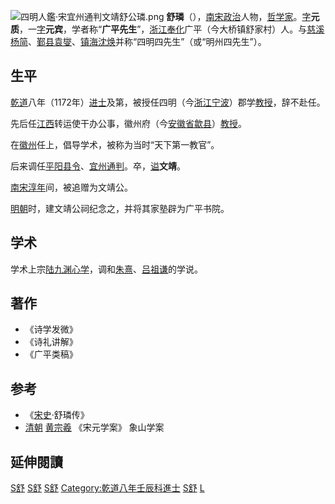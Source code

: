 [[File:四明人鑑·宋宜州通判文靖舒公璘.png|thumb]]
'''舒璘'''（{{bd|1136年||1198年|catIdx=S}}），[[南宋|南宋]][[政治|政治]]人物，[[哲学家|哲学家]]。[[表字|字]]'''元质'''，一[[字|字]]'''元宾'''，学者称“'''广平先生'''”，[[浙江|浙江]][[奉化|奉化]]广平（今大桥镇舒家村）人。与[[慈溪|慈溪]][[杨简|杨简]]、[[鄞县|鄞县]][[袁燮|袁燮]]、[[镇海|镇海]][[沈焕|沈焕]]并称“四明四先生”（或“明州四先生”）。

==生平==
[[乾道_(南宋)|乾道]]八年（1172年）[[进士|进士]]及第，被授任四明（今[[浙江|浙江]][[宁波|宁波]]）郡学[[教授|教授]]，辞不赴任。

先后任[[江西|江西]]转运使干办公事，徽州府（今[[安徽省|安徽省]][[歙县|歙县]]）[[教授|教授]]。

在[[徽州|徽州]]任上，倡导学术，被称为当时“天下第一教官”。

后来调任[[平阳|平阳]][[县令|县令]]、[[宜州|宜州]][[通判|通判]]。卒，[[谥|谥]]'''文靖'''。

[[南宋|南宋]][[淳年|淳年]]间，被追赠为文靖公。

[[明朝|明朝]]时，建文靖公祠纪念之，并将其家塾辟为广平书院。

==学术==
学术上宗[[陆九渊|陆九渊]][[心学|心学]]，调和[[朱熹|朱熹]]、[[吕祖谦|吕祖谦]]的学说。

==著作==
*《诗学发微》
*《诗礼讲解》
*《广平类稿》

==参考==
*《[[宋史|宋史]]·舒璘传》
*[[清朝|清朝]] [[黄宗羲|黄宗羲]] 《宋元学案》 象山学案

==延伸閱讀==
{{Wikisource further reading}}

[[Category:中国哲学家|S舒]]
[[Category:宋朝政治人物|S舒]]
[[Category:宋朝作家|S舒]]
[[Category:乾道八年壬辰科進士|Category:乾道八年壬辰科進士]]
[[Category:奉化人|S舒]]
[[Category:舒姓|L]]